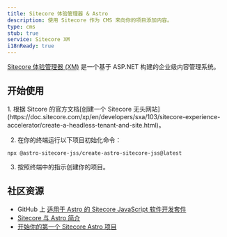 ```yaml
---
title: Sitecore 体验管理器 & Astro
description: 使用 Sitecore 作为 CMS 来向你的项目添加内容。
type: cms
stub: true
service: Sitecore XM
i18nReady: true
---
```


[Sitecore 体验管理器 (XM)](https://www.sitecore.com/products/experience-manager) 是一个基于 ASP.NET 构建的企业级内容管理系统。

## 开始使用

<Steps>
1. 根据 Sitcore 的官方文档[创建一个 Sitecore 无头网站](https://doc.sitecore.com/xp/en/developers/sxa/103/sitecore-experience-accelerator/create-a-headless-tenant-and-site.html)。

2. 在你的终端运行以下项目初始化命令： 
  ```shell
  npx @astro-sitecore-jss/create-astro-sitecore-jss@latest
  ```

3. 按照终端中的指示创建你的项目。
</Steps>

## 社区资源

- GitHub 上 [适用于 Astro 的 Sitecore JavaScript 软件开发套件](https://github.com/exdst/jss-astro-public)
- [Sitecore 与 Astro 简介](https://exdst.com/posts/20231002-sitecore-astro)
- [开始你的第一个 Sitecore Astro 项目](https://exdst.com/posts/20240103-first-sitecore-astro-project)

